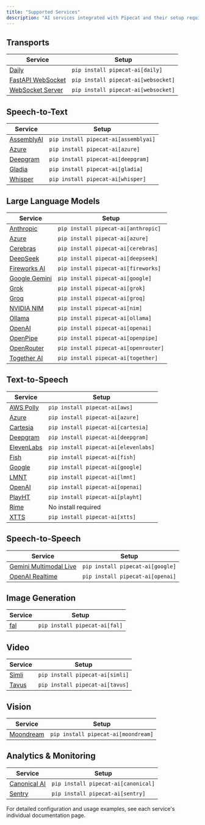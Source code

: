 ```yaml
---
title: "Supported Services"
description: "AI services integrated with Pipecat and their setup requirements"
---
```


## Transports

| Service                                                           | Setup                               |
| ----------------------------------------------------------------- | ----------------------------------- |
| [Daily](/server/services/transport/daily)                         | `pip install pipecat-ai[daily]`     |
| [FastAPI WebSocket](/server/services/transport/fastapi-websocket) | `pip install pipecat-ai[websocket]` |
| [WebSocket Server](/server/services/transport/websocket-server)   | `pip install pipecat-ai[websocket]` |

## Speech-to-Text

| Service                                       | Setup                                |
| --------------------------------------------- | ------------------------------------ |
| [AssemblyAI](/server/services/stt/assemblyai) | `pip install pipecat-ai[assemblyai]` |
| [Azure](/server/services/stt/azure)           | `pip install pipecat-ai[azure]`      |
| [Deepgram](/server/services/stt/deepgram)     | `pip install pipecat-ai[deepgram]`   |
| [Gladia](/server/services/stt/gladia)         | `pip install pipecat-ai[gladia]`     |
| [Whisper](/server/services/stt/whisper)       | `pip install pipecat-ai[whisper]`    |

## Large Language Models

| Service                                        | Setup                                |
| ---------------------------------------------- | ------------------------------------ |
| [Anthropic](/server/services/llm/anthropic)    | `pip install pipecat-ai[anthropic]`  |
| [Azure](/server/services/llm/azure)            | `pip install pipecat-ai[azure]`      |
| [Cerebras](/server/services/llm/cerebras)      | `pip install pipecat-ai[cerebras]`   |
| [DeepSeek](/server/services/llm/deepseek)      | `pip install pipecat-ai[deepseek]`   |
| [Fireworks AI](/server/services/llm/fireworks) | `pip install pipecat-ai[fireworks]`  |
| [Google Gemini](/server/services/llm/gemini)   | `pip install pipecat-ai[google]`     |
| [Grok](/server/services/llm/grok)              | `pip install pipecat-ai[grok]`       |
| [Groq](/server/services/llm/groq)              | `pip install pipecat-ai[groq]`       |
| [NVIDIA NIM](/server/services/llm/nim)         | `pip install pipecat-ai[nim]`        |
| [Ollama](/server/services/llm/ollama)          | `pip install pipecat-ai[ollama]`     |
| [OpenAI](/server/services/llm/openai)          | `pip install pipecat-ai[openai]`     |
| [OpenPipe](/server/services/llm/openpipe)      | `pip install pipecat-ai[openpipe]`   |
| [OpenRouter](/server/services/llm/openrouter)  | `pip install pipecat-ai[openrouter]` |
| [Together AI](/server/services/llm/together)   | `pip install pipecat-ai[together]`   |

## Text-to-Speech

| Service                                       | Setup                                |
| --------------------------------------------- | ------------------------------------ |
| [AWS Polly](/server/services/tts/aws)         | `pip install pipecat-ai[aws]`        |
| [Azure](/server/services/tts/azure)           | `pip install pipecat-ai[azure]`      |
| [Cartesia](/server/services/tts/cartesia)     | `pip install pipecat-ai[cartesia]`   |
| [Deepgram](/server/services/tts/deepgram)     | `pip install pipecat-ai[deepgram]`   |
| [ElevenLabs](/server/services/tts/elevenlabs) | `pip install pipecat-ai[elevenlabs]` |
| [Fish](/server/services/tts/fish)             | `pip install pipecat-ai[fish]`       |
| [Google](/server/services/tts/google)         | `pip install pipecat-ai[google]`     |
| [LMNT](/server/services/tts/lmnt)             | `pip install pipecat-ai[lmnt]`       |
| [OpenAI](/server/services/tts/openai)         | `pip install pipecat-ai[openai]`     |
| [PlayHT](/server/services/tts/playht)         | `pip install pipecat-ai[playht]`     |
| [Rime](/server/services/tts/rime)             | No install required                  |
| [XTTS](/server/services/tts/xtts)             | `pip install pipecat-ai[xtts]`       |

## Speech-to-Speech

| Service                                               | Setup                            |
| ----------------------------------------------------- | -------------------------------- |
| [Gemini Multimodal Live](/server/services/s2s/gemini) | `pip install pipecat-ai[google]` |
| [OpenAI Realtime](/server/services/s2s/openai)        | `pip install pipecat-ai[openai]` |

## Image Generation

| Service                                      | Setup                         |
| -------------------------------------------- | ----------------------------- |
| [fal](/server/services/image-generation/fal) | `pip install pipecat-ai[fal]` |

## Video

| Service                               | Setup                           |
| ------------------------------------- | ------------------------------- |
| [Simli](/server/services/video/simli) | `pip install pipecat-ai[simli]` |
| [Tavus](/server/services/video/tavus) | `pip install pipecat-ai[tavus]` |

## Vision

| Service                                        | Setup                               |
| ---------------------------------------------- | ----------------------------------- |
| [Moondream](/server/services/vision/moondream) | `pip install pipecat-ai[moondream]` |

## Analytics & Monitoring

| Service                                              | Setup                               |
| ---------------------------------------------------- | ----------------------------------- |
| [Canonical AI](/server/services/analytics/canonical) | `pip install pipecat-ai[canonical]` |
| [Sentry](/server/services/analytics/sentry)          | `pip install pipecat-ai[sentry]`    |

For detailed configuration and usage examples, see each service's individual documentation page.
